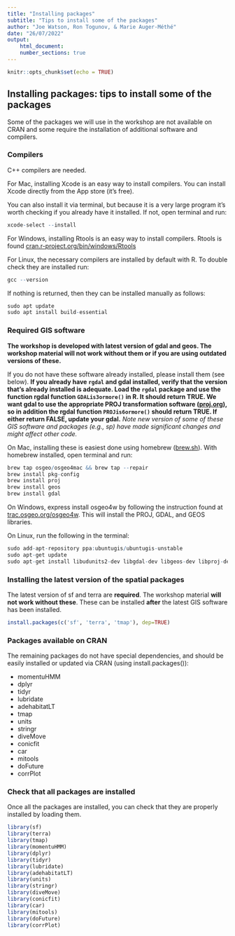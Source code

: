 ```yaml
---
title: "Installing packages"
subtitle: "Tips to install some of the packages"
author: "Joe Watson, Ron Togunov, & Marie Auger-Méthé"
date: "26/07/2022"
output: 
    html_document:
    number_sections: true
---
```



```r
knitr::opts_chunk$set(echo = TRUE)
```

## Installing packages: tips to install some of the packages

Some of the packages we will use in the workshop are not available on CRAN and some require the installation of additional software and compilers.

### Compilers

C++ compilers are needed. 

For Mac, installing Xcode is an easy way to install compilers. 
You can install Xcode directly from the App store (it's free).

You can also install it via terminal, but because it is a very large program it's worth checking if you already have it installed. If not, open terminal and run:

```r
xcode-select --install
```

For Windows, installing Rtools is an easy way to install compilers. Rtools is found [cran.r-project.org/bin/windows/Rtools](https://cran.r-project.org/bin/windows/Rtools/index.html)

For Linux, the necessary compilers are installed by default with R. To double check they are installed run:

```r
gcc --version
```

If nothing is returned, then they can be installed manually as follows:

```r
sudo apt update
sudo apt install build-essential
```


### Required GIS software

**The workshop is developed with latest version of gdal and geos. The workshop material will not work without them or if you are using outdated versions of these.** 

If you do not have these software already installed, please install them (see below). **If you already have `rgdal` and gdal installed, verify that the version that's already installed is adequate. Load the `rgdal` package and use the function rgdal function `GDALis3ormore()` in R. It should return TRUE. We want gdal to use the appropriate PROJ transformation software ([proj.org](https://proj.org/)), so in addition the rgdal function `PROJis6ormore()` should return TRUE. If either return FALSE, update your gdal.**
*Note new version of some of these GIS software and packages (e.g., sp) have made significant changes and might affect other code.*


On Mac, installing these is easiest done using homebrew ([brew.sh](https://brew.sh/)). With homebrew installed, open terminal and run:

```r
brew tap osgeo/osgeo4mac && brew tap --repair
brew install pkg-config
brew install proj
brew install geos
brew install gdal
```

On Windows, express install osgeo4w by following the instruction found at  [trac.osgeo.org/osgeo4w](https://trac.osgeo.org/osgeo4w/). This will install the PROJ, GDAL, and GEOS libraries.

On Linux, run the following in the terminal:
```r
sudo add-apt-repository ppa:ubuntugis/ubuntugis-unstable
sudo apt-get update
sudo apt-get install libudunits2-dev libgdal-dev libgeos-dev libproj-dev 
```


### Installing the latest version of the spatial packages

The latest version of sf and terra are **required**. The workshop material **will not work without these**. These can be installed **after** the latest GIS software has been installed.

```r
install.packages(c('sf', 'terra', 'tmap'), dep=TRUE)
```

### Packages available on CRAN

The remaining packages do not have special dependencies, and should be easily installed or updated via CRAN (using install.packages()):

+ momentuHMM
+ dplyr
+ tidyr
+ lubridate
+ adehabitatLT
+ tmap
+ units
+ stringr
+ diveMove
+ conicfit
+ car
+ mitools
+ doFuture
+ corrPlot

### Check that all packages are installed

Once all the packages are installed, you can check that they are properly installed by loading them.

```r
library(sf)
library(terra)
library(tmap)
library(momentuHMM)
library(dplyr)
library(tidyr)
library(lubridate)
library(adehabitatLT)
library(units)
library(stringr)
library(diveMove)
library(conicfit)
library(car)
library(mitools)
library(doFuture)
library(corrPlot)
```
